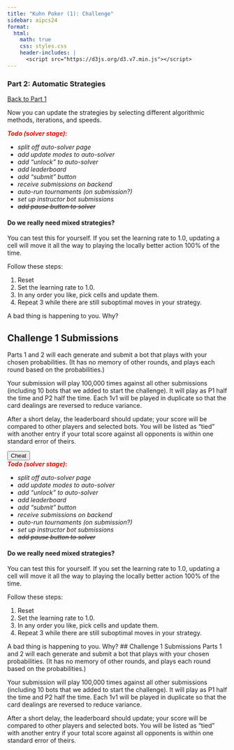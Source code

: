 ```yaml
---
title: "Kuhn Poker (1): Challenge"
sidebar: aipcs24
format:
  html:
    math: true
    css: styles.css
    header-includes: |
      <script src="https://d3js.org/d3.v7.min.js"></script>
---
```

### Part 2: Automatic Strategies
[Back to Part 1](1kuhn_challenge.qmd)

Now you can update the strategies by selecting different algorithmic methods, iterations, and speeds.

<div id="tree_visualization_400b"></div>

<div style="display:none">
  <div style="display: inline-block; margin: 1em;">
      <button id="start_simulator" style="padding: 0.5em 1em;" onclick="startSimulator()">Run Solver</button>
  </div>
  <div style="display: inline-block; margin: 1em;">
      <label for="update_mode" style="margin-right: 0.5em;">Update mode:</label>
      <select id="update_mode" style="padding: 0.2em;">
          <option value="1.0" selected="selected">100% CFR</option>
          <option value="0.1">10% CFR</option>
          <option value="0.01">1% CFR</option>
          <option value="0.001">0.1% CFR</option>
          <option value="0.0001">0.0001% CFR</option>
          <option value="0.00001">0.00001% CFR</option>
      </select>
  </div>

<div style="display: inline-block; margin: 1em;">
    <label for="num_iterations" style="margin-right: 0.5em;">Iterations:</label>
    <select id="num_iterations" style="padding: 0.2em;">
        <option value="1" selected="selected">1</option>
        <option value="10">10</option>
        <option value="100">100</option>
        <option value="1000">1,000</option>
        <option value="10000">10,000</option>
        <option value="100000">100,000</option>
    </select>
</div>
      
<div style="display: inline-block; margin: 1em;">
    <label for="wait_per_step" style="margin-right: 0.5em;">Speed:</label>
    <select id="wait_per_step" style="padding: 0.2em;">
        <option value="0" selected="selected">Max</option>
        <option value="10">Fast</option>
        <option value="100">10/sec</option>
        <option value="1000">1/sec</option>
    </select>
</div>
      
<div style="display: inline-block; margin: 1em;">
    <label for="tolerance" style="margin-right: 0.5em;">Tolerance:</label>
    <select id="tolerance" style="padding: 0.2em;">
        <option value="0.01">0.01</option>
        <option value="0.03">0.03</option>
        <option value="0.1" selected="selected">0.1</option>
        <option value="0.3">0.3</option>
    </select>
</div>

</div>
    
<div id="subtree_visualization" style="max-width: 960px;"></div>

<em><strong style="color:red">Todo (solver stage):</strong> <ul>
      <li>split off auto-solver page</li>
      <li>add update modes to auto-solver</li>
      <li>add "unlock" to auto-solver</li>
      <li>add leaderboard</li>
      <li>add "submit" button</li>
      <li>receive submissions on backend</li>
      <li>auto-run tournaments (on submission?)</li>
      <li>set up instructor bot submissions</li>
      <li><del>add pause button to solver</del></li>
    </ul></em></p>

#### Do we really need mixed strategies?

You can test this for yourself. If you set the learning rate to 1.0, updating a cell will move it all the way to playing the locally better action 100% of the time.

Follow these steps:

1. Reset
2. Set the learning rate to 1.0.
3. In any order you like, pick cells and update them.
4. Repeat 3 while there are still suboptimal moves in your strategy.

A bad thing is happening to you. Why?

## Challenge 1 Submissions
Parts 1 and 2 will each generate and submit a bot that plays with your chosen probabilities. (It has no memory of other rounds, and plays each round based on the probabilities.) 

Your submission will play 100,000 times against all other submissions (including 10 bots that we added to start the challenge). It will play as P1 half the time and P2 half the time. Each 1v1 will be played in duplicate so that the card dealings are reversed to reduce variance. 

After a short delay, the leaderboard should update; your score will be compared to other players and selected bots. You will be listed as “tied” with another entry if your total score against all opponents is within one standard error of theirs.

 
<script>
  function unlock_next() {
    document.getElementById("unlock_next").style.display = "";
    document.getElementById("cheat_unlock_next").style.display = "none";
  };
</script>
    
<button id="cheat_unlock_next" onclick="unlock_next()">Cheat</button>

<div id="unlock_next" style="display:none">
  <p><a href=https://www.youtube.com/watch?v=dQw4w9WgXcQ>Here</a> is the link to the next stage.</p>
</div>
    
<div id="tree_visualization_400b"></div>

<div style="display:none">
  <div style="display: inline-block; margin: 1em;">
      <button id="start_simulator" style="padding: 0.5em 1em;" onclick="startSimulator()">Run Solver</button>
  </div>
  <div style="display: inline-block; margin: 1em;">
      <label for="update_mode" style="margin-right: 0.5em;">Update mode:</label>
      <select id="update_mode" style="padding: 0.2em;">
          <option value="1.0" selected="selected">100% CFR</option>
          <option value="0.1">10% CFR</option>
          <option value="0.01">1% CFR</option>
          <option value="0.001">0.1% CFR</option>
          <option value="0.0001">0.0001% CFR</option>
          <option value="0.00001">0.00001% CFR</option>
      </select>
  </div>

<div style="display: inline-block; margin: 1em;">
    <label for="num_iterations" style="margin-right: 0.5em;">Iterations:</label>
    <select id="num_iterations" style="padding: 0.2em;">
        <option value="1" selected="selected">1</option>
        <option value="10">10</option>
        <option value="100">100</option>
        <option value="1000">1,000</option>
        <option value="10000">10,000</option>
        <option value="100000">100,000</option>
    </select>
</div>
      
<div style="display: inline-block; margin: 1em;">
    <label for="wait_per_step" style="margin-right: 0.5em;">Speed:</label>
    <select id="wait_per_step" style="padding: 0.2em;">
        <option value="0" selected="selected">Max</option>
        <option value="10">Fast</option>
        <option value="100">10/sec</option>
        <option value="1000">1/sec</option>
    </select>
</div>
      
<div style="display: inline-block; margin: 1em;">
    <label for="tolerance" style="margin-right: 0.5em;">Tolerance:</label>
    <select id="tolerance" style="padding: 0.2em;">
        <option value="0.01">0.01</option>
        <option value="0.03">0.03</option>
        <option value="0.1" selected="selected">0.1</option>
        <option value="0.3">0.3</option>
    </select>
</div>

</div>
    
<div id="subtree_visualization" style="max-width: 960px;"></div>
    
<em><strong style="color:red">Todo (solver stage):</strong> <ul>
      <li>split off auto-solver page</li>
      <li>add update modes to auto-solver</li>
      <li>add "unlock" to auto-solver</li>
      <li>add leaderboard</li>
      <li>add "submit" button</li>
      <li>receive submissions on backend</li>
      <li>auto-run tournaments (on submission?)</li>
      <li>set up instructor bot submissions</li>
      <li><del>add pause button to solver</del></li>
    </ul></em></p>

#### Do we really need mixed strategies?

You can test this for yourself. If you set the learning rate to 1.0, updating a cell will move it all the way to playing the locally better action 100% of the time.

Follow these steps:

1. Reset
2. Set the learning rate to 1.0.
3. In any order you like, pick cells and update them.
4. Repeat 3 while there are still suboptimal moves in your strategy.

A bad thing is happening to you. Why?
## Challenge 1 Submissions
Parts 1 and 2 will each generate and submit a bot that plays with your chosen probabilities. (It has no memory of other rounds, and plays each round based on the probabilities.) 

Your submission will play 100,000 times against all other submissions (including 10 bots that we added to start the challenge). It will play as P1 half the time and P2 half the time. Each 1v1 will be played in duplicate so that the card dealings are reversed to reduce variance. 

After a short delay, the leaderboard should update; your score will be compared to other players and selected bots. You will be listed as “tied” with another entry if your total score against all opponents is within one standard error of theirs.

<script src="index.js"></script>
<script>
  /* global create_tree */
  create_tree("tree_visualization_075", 0.75);
  create_tree("tree_visualization_100", 1.0);
  create_tree("tree_visualization_150", 1.50);
  create_tree("tree_visualization_175", 1.75);
  create_tree("tree_visualization_200", 2.0);
  create_tree("tree_visualization_250", 2.5);
  create_tree("tree_visualization_275", 2.75);
  create_tree("tree_visualization_300", 3.0);
  create_tree("tree_visualization_350", 3.5);
  create_tree("tree_visualization_400a", 4.0);
  create_tree("tree_visualization_400b", 4.0, true);
</script>